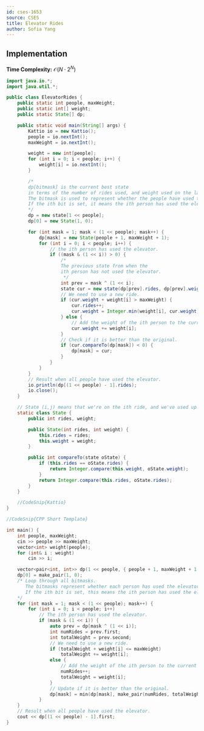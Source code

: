 ```yaml
---
id: cses-1653
source: CSES
title: Elevator Rides
author: Sofia Yang
---
```


## Implementation

**Time Complexity:** $\mathcal{O}(N\cdot 2^N)$

<LanguageSection>

<JavaSection>

```java
import java.io.*;
import java.util.*;

public class ElevatorRides {
	public static int people, maxWeight;
	public static int[] weight;
	public static State[] dp;

	public static void main(String[] args) {
		Kattio io = new Kattio();
		people = io.nextInt();
		maxWeight = io.nextInt();

		weight = new int[people];
		for (int i = 0; i < people; i++) {
			weight[i] = io.nextInt();
		}

		/*
		dp[bitmask] is the current best state
		in terms of the number of rides used, and weight used on the last ride.
		The bitmask is used to represent whether the people have used the elevator.
		If the ith bit is set, it means the ith person has used the elevator.
		*/
		dp = new state[1 << people];
		dp[0] = new State(1, 0);

		for (int mask = 1; mask < (1 << people); mask++) {
			dp[mask] = new State(people + 1, maxWeight + 1);
			for (int i = 0; i < people; i++) {
				// the ith person has used the elevator.
				if ((mask & (1 << i)) > 0) {
					/*
					The previous state from when the
					ith person has not used the elevator.
					 */
					int prev = mask ^ (1 << i);
					state cur = new state(dp[prev].rides, dp[prev].weight);
					// We need to use a new ride.
					if (cur.weight + weight[i] > maxWeight) {
						cur.rides++;
						cur.weight = Integer.min(weight[i], cur.weight);
					} else {
						// Add the weight of the ith person to the current ride.
						cur.weight += weight[i];
					}
					// Check if it is better than the original.
					if (cur.compareTo(dp[mask]) < 0) {
						dp[mask] = cur;
					}
				}
			}
		}
		// Result when all people have used the elevator.
		io.println(dp[(1 << people) - 1].rides);
		io.close();
	}

	// State (i,j) means that we're on the ith ride, and we've used up j weight.
	static class State {
		public int rides, weight;

		public State(int rides, int weight) {
			this.rides = rides;
			this.weight = weight;
		}

		public int compareTo(state oState) {
			if (this.rides == oState.rides) {
				return Integer.compare(this.weight, oState.weight);
			}
			return Integer.compare(this.rides, oState.rides);
		}
	}

	//CodeSnip{Kattio}
}

```

</JavaSection>

<CPPSection>

```cpp
//CodeSnip{CPP Short Template}

int main() {
	int people, maxWeight;
	cin >> people >> maxWeight;
	vector<int> weight(people);
	for (int& i : weight)
		cin >> i;

	vector<pair<int, int>> dp(1 << people, { people + 1, maxWeight + 1 });
	dp[0] = make_pair(1, 0);
	/* Loop through all bitmasks.
	   The bitmasks represent whether each person has used the elevator or not.
	   If the ith bit is set, this means the ith person has used the elevator.
	*/
	for (int mask = 1; mask < (1 << people); mask++) {
		for (int i = 0; i < people; i++)
			// The ith person has used the elevator.
			if (mask & (1 << i)) {
				auto prev = dp[mask ^ (1 << i)];
				int numRides = prev.first;
				int totalWeight = prev.second;
				// We need to use a new ride.
				if (totalWeight + weight[i] <= maxWeight)
					totalWeight += weight[i];
				else {
					// Add the weight of the ith person to the current ride.
					numRides++;
					totalWeight = weight[i];
				}
				// Update if it is better than the original.
				dp[mask] = min(dp[mask], make_pair(numRides, totalWeight));
			}
	}
	// Result when all people have used the elevator.
	cout << dp[(1 << people) - 1].first;
}
```
</CPPSection>
</LanguageSection>
